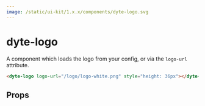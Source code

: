 ```yaml
---
image: /static/ui-kit/1.x.x/components/dyte-logo.svg
---
```


# dyte-logo

A component which loads the logo from your config, or via the `logo-url` attribute.

```html
<dyte-logo logo-url="/logo/logo-white.png" style="height: 36px"></dyte-logo>
```

## Props

<PropsTable of="dyte-logo" />

